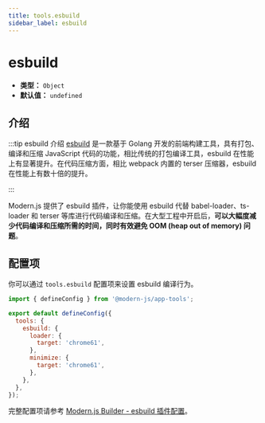 ```yaml
---
title: tools.esbuild
sidebar_label: esbuild
---
```

# esbuild

- **类型：** `Object`
- **默认值：** `undefined`

## 介绍

:::tip esbuild 介绍
[esbuild](https://esbuild.github.io/) 是一款基于 Golang 开发的前端构建工具，具有打包、编译和压缩 JavaScript 代码的功能，相比传统的打包编译工具，esbuild 在性能上有显著提升。在代码压缩方面，相比 webpack 内置的 terser 压缩器，esbuild 在性能上有数十倍的提升。

:::

Modern.js 提供了 esbuild 插件，让你能使用 esbuild 代替 babel-loader、ts-loader 和 terser 等库进行代码编译和压缩。在大型工程中开启后，**可以大幅度减少代码编译和压缩所需的时间，同时有效避免 OOM (heap out of memory) 问题**。

## 配置项

你可以通过 `tools.esbuild` 配置项来设置 esbuild 编译行为。

```js title="modern.config.ts"
import { defineConfig } from '@modern-js/app-tools';

export default defineConfig({
  tools: {
    esbuild: {
      loader: {
        target: 'chrome61',
      },
      minimize: {
        target: 'chrome61',
      },
    },
  },
});
```

完整配置项请参考 [Modern.js Builder - esbuild 插件配置](https://modernjs.dev/builder/plugins/plugin-esbuild.html#%E9%85%8D%E7%BD%AE)。
